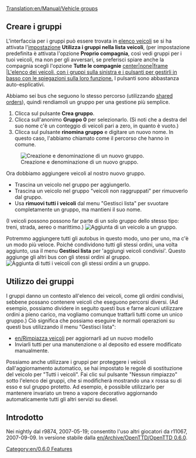 [[Translation:en/Manual/Vehicle groups]]
{{it/Tutorial}}
== Creare i gruppi ==
{{en/Note|Un veicolo può appartenere ad un solo gruppo alla volta}}

L'interfaccia per i gruppi può essere trovata in [[en/Elenco dei veicoli|elenco veicoli]] se si ha attivata l'[[en/Impostazioni avanzate|impostazione]] '''Utilizza i gruppi nella lista veicoli''', (per impostazione predefinita è attivata l'opzione '''Proprio compagnia ''', così vedi gruppi per i tuoi veicoli, ma non per gli avversari, se preferisci spiare anche la compagnia scegli l'opzione '''Tutte le compagnie'''
[[File:en/Groups-ungrouped.png|center|none|frame |L'elenco dei veicoli, con i gruppi sulla sinistra e i pulsanti per gestirli in basso con le spiegazioni sulla loro funzione.]]
I pulsanti sono abbastanza auto-esplicativi.

Abbiamo sei bus che seguono lo stesso percorso (utilizzando [[en/Manual/Orders#Shared_orders_2|shared orders]]), quindi rendiamoli un gruppo per una gestione più semplice.
# Clicca sul pulsante '''Crea gruppo'''.
# Clicca sull'anonimo '''Gruppo 0''' per selezionarlo. (Si noti che a destra del suo nome c'è un conteggio di veicoli pari a zero, in quanto è vuoto.)
# Clicca sul pulsante '''rinomina gruppo''' e digitare un nuovo nome. In questo caso, l'abbiamo chiamato come il percorso che hanno in comune.
[[File:en/Groups-newname.png|center|frame|Creazione e denominazione di un nuovo gruppo.]]

Ora dobbiamo aggiungere veicoli al nostro nuovo gruppo.
* Trascina un veicolo nel gruppo per aggiungerlo.
* Trascina un veicolo nel gruppo "veicoli non raggruppati" per rimuoverlo dal gruppo.
* Usa '''rimuovi tutti i veicoli''' dal menu "Gestisci lista" per svuotare completamente un gruppo, ma mantieni il suo nome.
(I veicoli possono possono far parte di un solo gruppo dello stesso tipo: treni, strada, aereo o marittimo.)
[[File:en/Groups-dragbus.png|center|frame|Aggiunta di un veicolo a un gruppo.]]

Potremmo aggiungere tutti gli autobus in questo modo, uno per uno, ma c'è un modo più veloce.
Poiché condividono tutti gli stessi ordini, una volta aggiunto, usa il menu '''Gestisci lista''' per 'aggiungi veicoli condivisi'.
Questo aggiunge gli altri bus con gli stessi ordini al gruppo.
[[File:en/Groups-addshared.png|center|frame|Aggiunta di tutti i veicoli con gli stessi ordini a un gruppo.]]

== Utilizzo dei gruppi ==
I gruppi danno un contesto all'elenco dei veicoli, come gli ordini condivisi, sebbene possano contenere veicoli che eseguono percorsi diversi.
(Ad esempio, possiamo dividere in seguito questi bus e farne alcuni utilizzare ordini a pieno carico, ma vogliamo comunque trattarli tutti come un unico gruppo.)
Ciò significa che possiamo eseguire le normali operazioni su questi bus utilizzando il menu "Gestisci lista":
* [[en/Rimpiazza veicoli]] per aggiornarli ad un nuovo modello
* Inviarli tutti per una manutenzione o al deposito ed essere modificato manualmente.

Possiamo anche utilizzare i gruppi per proteggere i veicoli dall'aggiornamento automatico, se hai impostato le regole di sostituzione del veicolo per "Tutti i veicoli".
Fai clic sul pulsante "Nessun rimpiazzo" sotto l'elenco dei gruppi, che si modificherà mostrando una x rossa su di esso e sul gruppo protetto.
Ad esempio, è possibile utilizzarlo per mantenere invariato un treno a vapore decorativo aggiornando automaticamente tutti gli altri servizi su diesel.

== Introdotto ==
Nei nightly dal r9874, 2007-05-19; consentito l'uso altri giocatori da r11067, 2007-09-09. In versione stabile dalla [[en/Archive/OpenTTD/OpenTTD 0.6.0]].

[[Category:en/0.6.0 Features]]